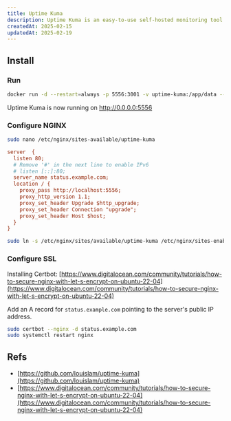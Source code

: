 ```yaml
---
title: Uptime Kuma
description: Uptime Kuma is an easy-to-use self-hosted monitoring tool.
createdAt: 2025-02-15
updatedAt: 2025-02-19
---
```


## Install

### Run

```sh
docker run -d --restart=always -p 5556:3001 -v uptime-kuma:/app/data --name uptime-kuma louislam/uptime-kuma:1
```

Uptime Kuma is now running on http://0.0.0.0:5556

### Configure NGINX

```sh
sudo nano /etc/nginx/sites-available/uptime-kuma
```

```ini
server  {
  listen 80;
  # Remove '#' in the next line to enable IPv6
  # listen [::]:80;
  server_name status.example.com;
  location / {
    proxy_pass http://localhost:5556;
    proxy_http_version 1.1;
    proxy_set_header Upgrade $http_upgrade;
    proxy_set_header Connection "upgrade";
    proxy_set_header Host $host;
  }
}
```

```sh
sudo ln -s /etc/nginx/sites/available/uptime-kuma /etc/nginx/sites-enabled/
```

### Configure SSL

Installing Certbot: [https://www.digitalocean.com/community/tutorials/how-to-secure-nginx-with-let-s-encrypt-on-ubuntu-22-04](https://www.digitalocean.com/community/tutorials/how-to-secure-nginx-with-let-s-encrypt-on-ubuntu-22-04)

Add an A record for `status.example.com` pointing to the server's public IP address.

```sh
sudo certbot --nginx -d status.example.com
sudo systemctl restart nginx
```

## Refs

- [https://github.com/louislam/uptime-kuma](https://github.com/louislam/uptime-kuma)
- [https://www.digitalocean.com/community/tutorials/how-to-secure-nginx-with-let-s-encrypt-on-ubuntu-22-04](https://www.digitalocean.com/community/tutorials/how-to-secure-nginx-with-let-s-encrypt-on-ubuntu-22-04)
